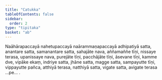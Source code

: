 ```yaml
---
title: "Catukka"
tableOfContents: false
sidebar:
  order: 2
type: "tipitaka"
basket: "ab"
---
```



<DynamicBreadcrumb />

<Paragraph number="1751">
Naāhārapaccayā nahetupaccayā naārammaṇapaccayā adhipatiyā satta, anantare satta, samanantare satta, sahajāte nava, aññamaññe tīṇi, nissaye terasa, upanissaye nava, purejāte tīṇi, pacchājāte tīṇi, āsevane tīṇi, kamme dve, vipāke ekaṃ, indriye satta, jhāne satta, magge satta, sampayutte tīṇi, vippayutte pañca, atthiyā terasa, natthiyā satta, vigate satta, avigate terasa …pe… .
</Paragraph>
